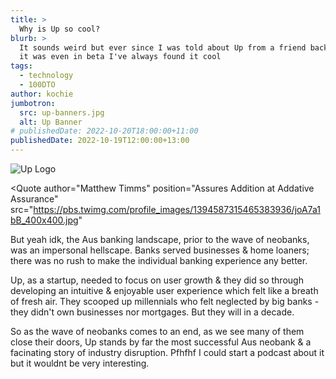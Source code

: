 ```yaml
---
title: >
  Why is Up so cool?
blurb: >
  It sounds weird but ever since I was told about Up from a friend back before
  it was even in beta I've always found it cool
tags:
  - technology
  - 100DTO
author: kochie
jumbotron:
  src: up-banners.jpg
  alt: Up Banner
# publishedDate: 2022-10-20T18:00:00+11:00
publishedDate: 2022-10-19T12:00:00+13:00
---
```


![Up Logo](/articles-source/05-up-review/UP-MEDIA-LOGO-LIGHT.svg?width=700&height=350&intrinsic=true)

<Quote
  author="Matthew Timms"
  position="Assures Addition at Addative Assurance"
  src="https://pbs.twimg.com/profile_images/1394587315465383936/joA7a1bB_400x400.jpg"
>
  <div>
    <p>
      But yeah idk, the Aus banking landscape, prior to the wave of neobanks,
      was an impersonal hellscape. Banks served businesses & home loaners; there
      was no rush to make the individual banking experience any better.
    </p>
    <p>
      Up, as a startup, needed to focus on user growth & they did so through
      developing an intuitive & enjoyable user experience which felt like a
      breath of fresh air. They scooped up millennials who felt neglected by big
      banks - they didn't own businesses nor mortgages. But they will in a
      decade.
    </p>
    <p>
      So as the wave of neobanks comes to an end, as we see many of them close
      their doors, Up stands by far the most successful Aus neobank & a
      facinating story of industry disruption. Pfhfhf I could start a podcast
      about it but it wouldnt be very interesting.
    </p>
  </div>
</Quote>
